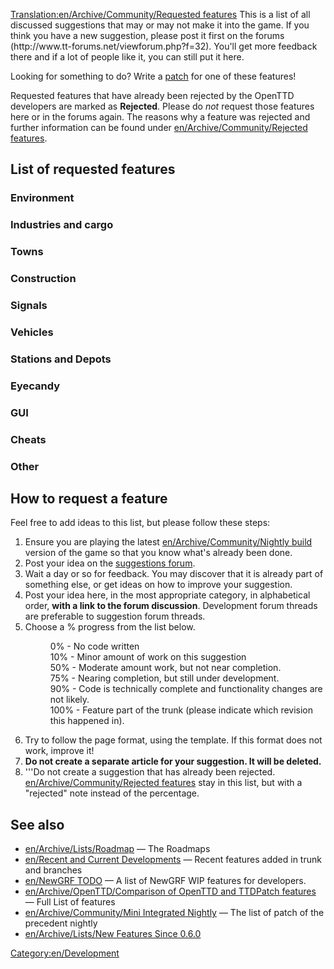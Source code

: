 [[Translation:en/Archive/Community/Requested features]]
This is a list of all discussed suggestions that may or may not make it into the game. If you think you have a new suggestion, please post it first on the forums (http://www.tt-forums.net/viewforum.php?f=32). You'll get more feedback there and if a lot of people like it, you can still put it here.

Looking for something to do?  Write a [[en/Development/Main Page|patch]] for one of these features!

Requested features that have already been rejected by the OpenTTD developers are marked as '''Rejected'''. Please do ''not'' request those features here or in the forums again. The reasons why a feature was rejected and further information can be found under [[en/Archive/Community/Rejected features]].

==List of requested features==

===Environment===
{{en/Archive/Community/Rf header}}
{{en/Archive/Community/Rf|All Climates World|0%|36764|}}
{{en/Archive/Community/Rf|Create Realistic Heightmap|50%|33956|}}
{{en/Archive/Community/Rf|[[en/Community/NewGRF/Day and Night Cycle]]|50%|36929|There is a night GRF for default TTD buildings}}
{{en/Archive/Community/Rf|Freeform map edges|100%|40916|In trunk since r15190}}
{{en/Archive/Community/Rf|Grass on unused tracks|50%|32285|}}
{{en/Archive/Community/Rf|Higher mountains in map|50%|33231|More than 15 height levels}}
{{en/Archive/Community/Rf|Improved Timetable Management|50%|39276|}}
{{en/Archive/Community/Rf|Increase terraforming cost|10%|8252|As a difficulty option?}}
{{en/Archive/Community/Rf|Larger map sizes|90%|33137|Larger than 2048x2048}}
{{en/Archive/Community/Rf|More Map Settings (MMS)|50%|39899|}}
{{en/Archive/Community/Rf|New Title Screen|0%|42044|}}
{{en/Archive/Community/Rf|Seasons|50%|15487||Discontinued}}
{{en/Archive/Community/Rf|Snow in temperate climate|50%|24574|}}
{{en/Archive/Community/Rf|Tracking Viewport|50%|43473|}}
{{en/Archive/Community/Rf|Underwater levels|50%|31576|Visible or not}}
{{en/Archive/Community/Rf|Weather|10%|24574|}}
{{en/Archive/Community/Rf footer}}

===Industries and cargo===
{{en/Archive/Community/Rf header}}
{{en/Archive/Community/Rf|Changes to the Original Industries|50%|37049|}}
{{en/Archive/Community/Rf|Industry budgets|50%|30898|}}
{{en/Archive/Community/Rf|New Industry Closures|90%|36653|}}
{{en/Archive/Community/Rf|[[en/Community/Patches/Passenger and cargo destinations]]|90%|39161|}}
{{en/Archive/Community/Rf footer}}

===Towns===
{{en/Archive/Community/Rf header}}
{{en/Archive/Community/Rf|Build Buildings, Eye candy|50%|29286|Require New Object}}
{{en/Archive/Community/Rf|Color Town Ratings|50%|42598|Indicate Town Rating with colour in Title}}
{{en/Archive/Community/Rf|Found a town|90%|44108|}}
{{en/Archive/Community/Rf|Limit town growth|50%|32083|}}
{{en/Archive/Community/Rf|Maximum Town Size|50%|35219|}}
{{en/Archive/Community/Rf|Minimum Town Distance|50%|33625|}}
{{en/Archive/Community/Rf|New Town Grid|50%|40922|}}
{{en/Archive/Community/Rf footer}}

===Construction===
{{en/Archive/Community/Rf header}}
{{en/Archive/Community/Rf|Copy and paste layouts of track|90%|41259|}}
{{en/Archive/Community/Rf|[[en/Archive/Community/Custom Bridgeheads]]|50%|20211|}}
{{en/Archive/Community/Rf|Diagonal clearing and leveling|75%|19311|}}
{{en/Archive/Community/Rf|Diagonal level crossings|50%|26584|4=Also see ([http://www.tt-forums.net/viewtopic.php?t=26385 TTDPatch suggestion])}}
{{en/Archive/Community/Rf|Diagonal roads, tunnels, bridges|0%|7104|4=Also see [http://www.tt-forums.net/viewtopic.php?t=31300 this ver]}}
{{en/Archive/Community/Rf|Enhanced tunnels|0%|36661|4=See [http://openttdcoop.ppcis.org/blog/files/downloads/grfpacks/screens/testing/enhanced_tunnels.png example]}}
{{en/Archive/Community/Rf|Limit flattening to sea level|10%|32295|4=Also see [http://www.tt-forums.net/viewtopic.php?t=32209 discussion]}}
{{en/Archive/Community/Rf|More Flexible Bridges|0%|43188|}}
{{en/Archive/Community/Rf|Non-instant construction|0%|32301|}}
{{en/Archive/Community/Rf|Purchase land faster|50%|29495|(Drag a box)}}
{{en/Archive/Community/Rf|Realistic Level Crossing|50%|39830|Turn the lights on level crossing on in front of a train}}
{{en/Archive/Community/Rf|[[en/Shared Tracks]]|75%|34292|}}
{{en/Archive/Community/Rf|Tunnels in water|50%|38292|}}
{{en/Archive/Community/Rf|Undo feature|rejected|38377|}}
{{en/Archive/Community/Rf|Unified Double Level crossing|0%|39458|A car can not enter a double level crossing when one of the crossing is blocked}}
{{en/Archive/Community/Rf footer}}

===Signals===
{{en/Archive/Community/Rf header}}
{{en/Archive/Community/Rf|Long Reserve PBS Signal|50%|42675|LR PBS}}
{{en/Archive/Community/Rf|[[en/Archive/Manual/Yet Another PBS Patch|Path Based Signaling]] (PBS)|100%|36107|4=Yet Another PBS Patch (YAPP); in trunk since r13967}}
{{en/Archive/Community/Rf|Priority Path Signal (PPS)|0%|40393|}}
{{en/Archive/Community/Rf|Route markers|50%|30118|}}
{{en/Archive/Community/Rf|Signals in Tunnels|0%|38788|}}
{{en/Archive/Community/Rf|Signals on bridges|10%|22850|Discontinued.  Last patch revision 3393, included in [[en/Archive/Community/Mini Integrated Nightly]]}}
{{en/Archive/Community/Rf|Traffic Lights|50%|36261|Traffic Signaling for Roads}}
{{en/Archive/Community/Rf footer}}

===Vehicles===
{{en/Archive/Community/Rf header}}
{{en/Archive/Community/Rf|Adjustable plane crash probability|10%|32202|}}
{{en/Archive/Community/Rf|Better physics for all vehicles|75%|22995|}}
{{en/Archive/Community/Rf|Better train acceleration|50%|31794|}}
{{en/Archive/Community/Rf|Breakdowns for multi headed trains|75%|32160|}}
{{en/Archive/Community/Rf|Disable Train Reverse when waiting for too long|50%|40024|}}
{{en/Archive/Community/Rf|Easy conversion for different rail types|50%|31622|}}
{{en/Archive/Community/Rf|Improved Breakdowns|50%|39518|}}
{{en/Archive/Community/Rf|Plane landing queues|75%|15502|}}
{{en/Archive/Community/Rf|[[en/Archive/Manual/Settings/Quick Goto]]|100%|37298|"goto" button stays active in orders window; in trunk since r14827}}
{{en/Archive/Community/Rf|Ship Distance|50%|42758|Maximum distance between ships}}
{{en/Archive/Community/Rf footer}}

===Stations and Depots===
{{en/Archive/Community/Rf header}}
{{en/Archive/Community/Rf|Airports built by parts|0%|29914|4=Also see [http://www.tt-forums.net/viewtopic.php?t=27724 airports] thread.}}
{{en/Archive/Community/Rf|City owned airports|0%|20093|}}
{{en/Archive/Community/Rf|Close Stations|50%|33418|Possibility to close and re-open airports, possibly other stations too}}
{{en/Archive/Community/Rf|Display station coverage|0%|32363|}}
{{en/Archive/Community/Rf|[[en/Archive/Manual/Settings/Distant-join stations]]|100%|30960|[http://bugs.openttd.org/task/2291 FS#2291]; in trunk since r14919}}
{{en/Archive/Community/Rf|Drive trough depots|50%|42312|Bidirectional depots}}
{{en/Archive/Community/Rf|Infrastructure Sharing|50%|37455|}}
{{en/Archive/Community/Rf|Long train depots|0%|34574|Realistic depot (require multiplexing)}}
{{en/Archive/Community/Rf|RV (Road Vehicle) Waypoints|0%|33179|One can use "go via" orders on drive through road stops instead since r12689}}
{{en/Archive/Community/Rf|Sloped Stations|50%|41433|}}
{{en/Archive/Community/Rf|Stations on bridges|0%|40606|}}
{{en/Archive/Community/Rf|Trains through non-stop stations / Whistle boards|10%|38015|}}
{{en/Archive/Community/Rf|Upgrade airports|90%|35867|4=Also see [http://www.tt-forums.net/viewtopic.php?t=28962 Replace Airport] thread}}
{{en/Archive/Community/Rf footer}}

===Eyecandy===
{{en/Archive/Community/Rf header}}
{{en/Archive/Community/Rf|Completely shore|90%|34401|}}
{{en/Archive/Community/Rf|NewObject|90%|29286|Build Neutral Objects}}
{{en/Archive/Community/Rf footer}}

===GUI===
{{en/Archive/Community/Rf header}}
{{en/Archive/Community/Rf|Advanced expenses column|10%|31455|}}
{{en/Archive/Community/Rf|Better bridge selection window|100%|31765|Feature in trunk since r13159 by Skidd13}}
{{en/Archive/Community/Rf|Better graphs|75%|31984|}}
{{en/Archive/Community/Rf|Clean up patch options|10%|32191|}}
{{en/Archive/Community/Rf|Configurable hotkeys|90%|38343|}}
{{en/Archive/Community/Rf|Filter by Cargo|50%|37203|}}
{{en/Archive/Community/Rf|[[en/Community/Patches/Font selection GUI]]|75%|29766|}}
{{en/Archive/Community/Rf|Improvement for GUI toolbar|0%|40843|}}
{{en/Archive/Community/Rf|Longer history of finances|50%|21079|}}
{{en/Archive/Community/Rf|New Chat Window|50%|40927|}}
{{en/Archive/Community/Rf|New orders window|100%|31074|Discontinued, but a different [[en/Manual/Orders#new-order-window|new order window]] is in trunk since r12644}}
{{en/Archive/Community/Rf|New Station Building GUI|50%|41222|}}
{{en/Archive/Community/Rf|New Station GUI|50%|40419|}}
{{en/Archive/Community/Rf|NewGRF GUI Window 2|50%|35001|}}
{{en/Archive/Community/Rf|NewGRF Presets|100%|38388|Feature in trunk since}}
{{en/Archive/Community/Rf|Priority Path Order (PPO)|0%|40393|}}
{{en/Archive/Community/Rf|Shade Windows|50%|43595|Roll up the entire window into the title bar}}
{{en/Archive/Community/Rf|Toggle Terrain on Minimap|90%|42257|}}
{{en/Archive/Community/Rf footer}}

===Cheats===
{{en/Archive/Community/Rf header}}
{{en/Archive/Community/Rf|Local authority doesn't reject you|90%|30807|}}
{{en/Archive/Community/Rf footer}}

===Other===
{{en/Archive/Community/Rf header}}
{{en/Archive/Community/Rf|Adjustable day length|50%|42432}}
{{en/Archive/Community/Rf|Alphabetized openttd.cfg|50%|32164|}}
{{en/Archive/Community/Rf|Auto-download NewGrfs|rejected|32764|Use centralised [[en/Archive/Community/Content Service]] (BaNaNaS) instead.}}
{{en/Archive/Community/Rf|Better save game naming convention|10%|32308}}
{{en/Archive/Community/Rf|Built-in goals|0%|43698|}}
{{en/Archive/Community/Rf|Code optimizations|50%|32319|4=Train collision detection is slow. Also see [http://www.tt-forums.net/viewtopic.php?t=27925 here] (in trunk since r10111) and [http://www.tt-forums.net/viewtopic.php?p=594775#594775 here]}}
{{en/Archive/Community/Rf|Competitive Play|50%|42572|Head to head play}}
{{en/Archive/Community/Rf|Draw on Map|0%|42784|Draw on the map plans before building it}}
{{en/Archive/Community/Rf|Improved Loans|50%|36184|}}
{{en/Archive/Community/Rf|Load/Save Company Info|50%|40457|Save information about companies and load it back}}
{{en/Archive/Community/Rf|Minimum Town Distance|50%|33625}}
{{en/Archive/Community/Rf|More Conditional Orders|50%|38317}}
{{en/Archive/Community/Rf|More disasters|10%|14818|}}
{{en/Archive/Community/Rf|Multicore support|rejected|37064|}}
{{en/Archive/Community/Rf|New Sound Mixer|75%|37448|orudge}}
{{en/Archive/Community/Rf|OpenGL Blitter|50%|38151|}}
{{en/Archive/Community/Rf|[[en/Community/Patches/Improved Shares|Real stock market]]|0%|31883|WIP TheJosh}}
{{en/Archive/Community/Rf|[[en/Archive/Community/Sound Effects Replacement]]|75%|35710|}}
{{en/Archive/Community/Rf|Station/track templates|90%|25037|}}
{{en/Archive/Community/Rf footer}}

==How to request a feature==
Feel free to add ideas to this list, but please follow these steps:

#Ensure you are playing the latest [[en/Archive/Community/Nightly build]] version of the game so that you know what's already been done.
#Post your idea on the [http://www.tt-forums.net/viewforum.php?f=32 suggestions forum].
#Wait a day or so for feedback. You may discover that it is already part of something else, or get ideas on how to improve your suggestion.
#Post your idea here, in the most appropriate category, in alphabetical order, '''with a link to the forum discussion'''.  Development forum threads are preferable to suggestion forum threads.
#Choose a % progress from the list below.
#:0% - No code written
#:10% - Minor amount of work on this suggestion
#:50% - Moderate amount work, but not near completion.
#:75% - Nearing completion, but still under development.
#:90% - Code is technically complete and functionality changes are not likely.
#:100% - Feature part of the trunk (please indicate which revision this happened in).
#Try to follow the page format, using the {{en/S|en/Archive/Community/Rf}} template.  If this format does not work, improve it!
#'''Do not create a separate article for your suggestion. It will be deleted.'''
#'''Do not create a suggestion that has already been rejected. [[en/Archive/Community/Rejected features]] stay in this list, but with a "rejected" note instead of the percentage.

==See also==
* [[en/Archive/Lists/Roadmap]] &mdash; The Roadmaps
* [[en/Recent and Current Developments]] &mdash; Recent features added in trunk and branches
* [[en/NewGRF TODO]] &mdash; A list of NewGRF WIP features for developers.
* [[en/Archive/OpenTTD/Comparison of OpenTTD and TTDPatch features]] &mdash; Full List of features
* [[en/Archive/Community/Mini Integrated Nightly]] &mdash; The list of patch of the precedent nightly
* [[en/Archive/Lists/New Features Since 0.6.0]]

[[Category:en/Development]]